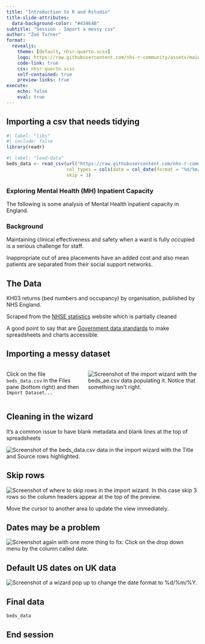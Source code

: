 ```yaml
---
title: "Introduction to R and Rstudio"
title-slide-attributes: 
  data-background-color: "#43464B"
subtitle: "Session - Import a messy csv"
author: "Zoë Turner"
format:
  revealjs:
    theme: [default, nhsr-quarto.scss]
    logo: https://raw.githubusercontent.com/nhs-r-community/assets/main/logo/nhsr-logo.svg
    code-link: true
    css: nhsr-quarto.scss
    self-contained: true
    preview-links: true
execute:
    echo: false
    eval: true
---
```


## Importing a csv that needs tidying

```r
#| label: "libs"
#| include: false
library(readr)
```

```r
#| label: "load-data"
beds_data <- read_csv(url("https://raw.githubusercontent.com/nhs-r-community/intro_r_data/main/beds_data.csv"), 
                      col_types = cols(date = col_date(format = "%d/%m/%Y")), 
                      skip = 3)
```

### Exploring Mental Health (MH) Inpatient Capacity

The following is some analysis of Mental Health inpatient capacity in England.

### Background

Maintaining clinical effectiveness and safety when a ward is fully occupied is a serious challenge for staff. 

Inappropriate out of area placements have an added cost and also mean patients are separated from their social support networks.

## The Data

KH03 returns (bed numbers and occupancy) by organisation, published by NHS England.  

Scraped from the [NHSE statistics](https://www.england.nhs.uk/statistics/statistical-work-areas/bed-availability-and-occupancy/bed-data-overnight/
) website which is partially cleaned

A good point to say that are [Government data standards](https://analysisfunction.civilservice.gov.uk/area_of_work/accessibility/) to make spreadsheets and charts accessible. 

## Importing a messy dataset

::: columns
::: {.column width="40%"}
Click on the file `beds_data.csv` in the Files pane (bottom right) and then `Import Dataset...`
:::

::: {.column width="60%"}
<img class="center" src="img/session06/beds-data-wizard.PNG" alt="Screenshot of the import wizard with the beds_ae.csv data populating it. Notice that something isn't right."/>
:::
:::

## Cleaning in the wizard

It's a common issue to have blank metadata and blank lines at the top of spreadsheets

<img class="center" src="img/session06/beds-data-wizard-2.png" alt="Screenshot of the beds_data.csv data in the import wizard with the Title and Source rows highlighted." />

## Skip rows

<img class="center" src="img/session06/beds-data-wizard-skip.PNG" alt="Screenshot of where to skip rows in the import wizard. In this case skip 3 rows so the column headers appear at the top of the preview."/>

Move the cursor to another area to update the view immediately.

## Dates may be a problem

<img class="center" src="img/session06/beds-data-wizard-date.png" alt="Screenshot again with one more thing to fix: Click on the drop down menu by the column called date."/>

## Default US dates on UK data

<img class="center" src="img/session06/beds-data-date-wizard.PNG" alt="Screenshot of a wizard pop up to change the date format to %d/%m/%Y."/>


## Final data

```r
beds_data
```

## End session